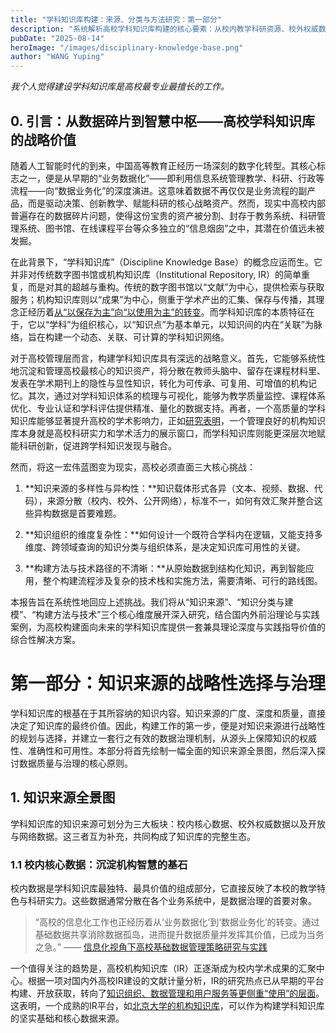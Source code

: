 ```yaml
---
title: "学科知识库构建：来源、分类与方法研究：第一部分"
description: "系统解析高校学科知识库构建的核心要素：从校内教学科研资源、校外权威数据库到开放网络数据的全景知识来源体系，深入探讨数据治理框架、元数据标准制定和质量保障机制，为高校数字化转型与智慧教育提供实操指南。"
pubDate: "2025-08-14"
heroImage: "/images/disciplinary-knowledge-base.png"
author: "WANG Yuping"
---
```


*我个人觉得建设学科知识库是高校最专业最擅长的工作。*

## 0. 引言：从数据碎片到智慧中枢——高校学科知识库的战略价值

随着人工智能时代的到来，中国高等教育正经历一场深刻的数字化转型。其核心标志之一，便是从早期的“业务数据化”——即利用信息系统管理教学、科研、行政等流程——向“数据业务化”的深度演进。这意味着数据不再仅仅是业务流程的副产品，而是驱动决策、创新教学、赋能科研的核心战略资产。然而，现实中高校内部普遍存在的数据碎片问题，使得这份宝贵的资产被分割、封存于教务系统、科研管理系统、图书馆、在线课程平台等众多独立的“信息烟囱”之中，其潜在价值远未被发掘。

在此背景下，“学科知识库”（Discipline Knowledge Base）的概念应运而生。它并非对传统数字图书馆或机构知识库（Institutional Repository, IR）的简单重复，而是对其的超越与重构。传统的数字图书馆以“文献”为中心，提供检索与获取服务；机构知识库则以“成果”为中心，侧重于学术产出的汇集、保存与传播，其理念正经历着[从“以保存为主”向“以使用为主”的转变](https://pdf.hanspub.org/ass2025143_122398111.pdf)。而学科知识库的本质特征在于，它以“学科”为组织核心，以“知识点”为基本单元，以知识间的内在“关联”为脉络，旨在构建一个动态、关联、可计算的学科知识网络。

对于高校管理层而言，构建学科知识库具有深远的战略意义。首先，它能够系统性地沉淀和管理高校最核心的知识资产，将分散在教师头脑中、留存在课程材料里、发表在学术期刊上的隐性与显性知识，转化为可传承、可复用、可增值的机构记忆。其次，通过对学科知识体系的梳理与可视化，能够为教学质量监控、课程体系优化、专业认证和学科评估提供精准、量化的数据支持。再者，一个高质量的学科知识库能够显著提升高校的学术影响力，正如[研究表明](https://pmc.ncbi.nlm.nih.gov/articles/PMC3016657/)，一个管理良好的机构知识库本身就是高校科研实力和学术活力的展示窗口，而学科知识库则能更深层次地赋能科研创新，促进跨学科知识发现与融合。

然而，将这一宏伟蓝图变为现实，高校必须直面三大核心挑战：

1.  **知识来源的多样性与异构性：**知识载体形式各异（文本、视频、数据、代码），来源分散（校内、校外、公开网络），标准不一，如何有效汇聚并整合这些异构数据是首要难题。

2.  **知识组织的维度复杂性：**如何设计一个既符合学科内在逻辑，又能支持多维度、跨领域查询的知识分类与组织体系，是决定知识库可用性的关键。

3.  **构建方法与技术路径的不清晰：**从原始数据到结构化知识，再到智能应用，整个构建流程涉及复杂的技术栈和实施方法，需要清晰、可行的路线图。

本报告旨在系统性地回应上述挑战。我们将从“知识来源”、“知识分类与建模”、“构建方法与技术”三个核心维度展开深入研究，结合国内外前沿理论与实践案例，为高校构建面向未来的学科知识库提供一套兼具理论深度与实践指导价值的综合性解决方案。

# 第一部分：知识来源的战略性选择与治理

学科知识库的根基在于其所容纳的知识内容。知识来源的广度、深度和质量，直接决定了知识库的最终价值。因此，构建工作的第一步，便是对知识来源进行战略性的规划与选择，并建立一套行之有效的数据治理机制，从源头上保障知识的权威性、准确性和可用性。本部分将首先绘制一幅全面的知识来源全景图，然后深入探讨数据质量与治理的核心原则。

## 1. 知识来源全景图

学科知识库的知识来源可划分为三大板块：校内核心数据、校外权威数据以及开放与网络数据。这三者互为补充，共同构成了知识库的完整生态。

### 1.1 校内核心数据：沉淀机构智慧的基石

校内数据是学科知识库最独特、最具价值的组成部分，它直接反映了本校的教学特色与科研实力。这些数据通常分散在各个业务系统中，是数据治理的首要对象。

> “高校的信息化工作也正经历着从‘业务数据化’到‘数据业务化’的转变。通过基础数据共享消除数据孤岛，进而提升数据质量并发挥其价值，已成为当务之急。” —— [信息化视角下高校基础数据管理策略研究与实践](https://www.secrss.com/articles/48180)

一个值得关注的趋势是，高校机构知识库（IR）正逐渐成为校内学术成果的汇聚中心。根据一项对国内外高校IR建设的文献计量分析，IR的研究热点已从早期的平台构建、开放获取，转向了[知识组织、数据管理和用户服务等更侧重“使用”的层面](https://pdf.hanspub.org/ass2025143_122398111.pdf)。这表明，一个成熟的IR平台，如[北京大学的机构知识库](https://www.lib.pku.edu.cn/2xxzzfw/25sjfw/index.htm)，可以作为构建学科知识库的坚实基础和核心数据来源。


<div class="chart-container">
<div id="ir-trends-chart" style="width: 100%; height: 100%;"></div>
</div>
<p class="figure-caption">图1：国内外高校机构知识库研究发文量趋势（示意图）</p>
<script src="https://cdn.jsdelivr.net/npm/echarts@5.5.0/dist/echarts.min.js"></script>
<script>{`
document.addEventListener('DOMContentLoaded', function() {	
            var chartDom = document.getElementById('ir-trends-chart');
            var myChart = echarts.init(chartDom);
            var option;
            // Data estimated from the description in the Hanspub paper
            option = {
                title: {
                    text: '国内外高校机构知识库(IR)研究发文量趋势',
                    subtext: '数据来源：汉斯出版社《国内外高校机构知识库建设的文献计量分析》',
                    left: 'center'
                },
                tooltip: {
                    trigger: 'axis'
                },
                legend: {
                    data: ['国内发文量', '国外发文量'],
                    top: 60
                },
                grid: {
                    left: '3%',
                    right: '4%',
                    bottom: '3%',
                    containLabel: true
                },
                xAxis: {
                    type: 'category',
                    boundaryGap: false,
                    data: ['2004', '2006', '2008', '2010', '2012', '2014', '2015', '2016', '2018', '2019', '2020', '2022', '2024']
                },
                yAxis: {
                    type: 'value',
                    name: '发文量（篇）'
                },
                series: [
                    {
                        name: '国内发文量',
                        type: 'line',
                        smooth: true,
                        data: [0, 2, 15, 35, 30, 55, 58, 45, 30, 28, 25, 22, 20]
                    },
                    {
                        name: '国外发文量',
                        type: 'line',
                        smooth: true,
                        data: [2, 5, 8, 15, 18, 20, 22, 25, 24, 32, 28, 26, 25]
                    }
                ]
            };
            myChart.setOption(option);
});
`}</script>


| 来源类别 | 具体示例 | 特点与价值 |
| --- | --- | --- |
| **课程与教学资源** | 教案、课件（PPT）、教学大纲、教学视频、MOOC课程、实验指导书、[新形态教材（如知识图谱、电子书）](http://www.cutech.edu.cn/images/20240531/becb424c9a9ce106a443057e.pdf)、虚拟仿真实验实训平台。 | 直接映射课程知识体系，结构化程度较高，是构建知识点微观体系的核心。 |
| **题库与课程评估** | 历年试题、在线作业、随堂测验、课程项目、学生作品、课程评估报告。 | 反映知识点的考核重点、难点和学生的掌握情况，可用于生成练习和评估学习效果。 |
| **学位论文与毕业设计** | 硕士论文、博士论文、本科毕业设计（论文）报告。 | 包含系统性的文献综述和前沿性的研究探索，是提炼学科深度知识和研究范式的重要来源。 |
| **科研成果与过程数据** | 期刊论文、会议论文、项目报告、发明专利、软件著作权、研究数据集、实验记录。数据来源可参考[NSF的HERD调查](https://ncses.nsf.gov/explore-data/microdata/higher-education-research-development)所定义的研发活动。 | 代表学校最新的科研产出和学术水平，具有极高的学术价值和时效性。过程数据对于科研复现和方法论研究至关重要。 |
| **图书馆馆藏资源** | 馆藏电子书、电子期刊、参考工具书（如专业百科全书）、特藏文献。 | 经过专业筛选，权威性高，覆盖面广，是构建学科宏观知识框架和补充背景知识的基础。 |
| **校史与学科发展档案** | 历年学科评估报告、专业培养方案、课程大纲变迁记录、名师讲义手稿。 | 具有独特的历史价值，能够追溯学科发展脉络、学术思想演进，形成学校的特色知识传承。 |

### 1.2 校外权威数据：拓展知识边界的桥梁

校外数据主要指商业学术数据库、行业标准库、权威出版物等。引入这些数据能够极大地拓展知识库的广度和深度，使其与全球学术前沿保持同步。

| 来源类别 | 具体示例 | 特点与价值 |
| --- | --- | --- |
| **综合性学术数据库** | 国内：CNKI、万方、维普；国际：Web of Science、Scopus、Google Scholar。 | 覆盖最全面的学术论文、期刊、会议等资源，是追踪学科研究热点和发展趋势的主要渠道。数据通常为半结构化，便于信息抽取。 |
| **学科专业数据库** | 工程领域：IEEE Xplore, ACM Digital Library；医学领域：PubMed, Embase；法律领域：Westlaw, LexisNexis；哲学领域：[PhilPapers](https://philpapers.org/)。 | 针对特定学科，内容更专注、更深入，包含大量专业文献和数据，是构建垂直领域深度知识图谱的关键。 |
| **标准与规范文献** | 国际标准（ISO）、国家标准（GB）、行业标准（如IEEE标准）、技术规范（如IETF RFCs）。 | 在工科、医科、信息技术等应用型学科中至关重要，是理论联系实践的桥梁，代表了行业内的最佳实践和共识。 |
| **权威教材与参考书** | 国家规划教材、教育部推荐教材、国际经典教材（如“计算机科学的圣经”系列）。 | 知识体系完整、内容经过反复验证，是提炼核心概念、定义和基础原理的最高质量来源。 |
| **政府与公共机构数据** | 教育部、科技部、国家统计局、国家自然科学基金委员会（NSFC）、美国国家教育统计中心（[NCES IPEDS](https://nces.ed.gov/ipeds)）等发布的统计数据、年度报告、资助项目信息。 | 数据权威、宏观，适合进行教育政策分析、科研态势分析和学科发展战略研究。 |

### 1.3 开放与网络数据：注入动态活力的催化剂

互联网蕴含着海量、动态、多样的知识资源。有选择地利用开放数据，能够为学科知识库注入新鲜血液，使其紧跟时代步伐。

| 来源类别 | 具体示例 | 特点与价值 |
| --- | --- | --- |
| **开放教育资源 (OER)** | 课程平台：MIT OpenCourseWare, Coursera, edX；教材平台：[OER Commons](https://www.oercommons.org/), OpenStax；视频资源：Khan Academy, YouTube Education。 | 根据[OER的定义](https://libguides.utdallas.edu/open-educational-resources-oer)，这些资源通常免费、开放许可，允许自由使用、改编和再分发，是补充和丰富课程资源的绝佳来源。 |
| **学科维基与百科** | 通用百科：Wikipedia, 百度百科；专业百科：Scholarpedia, Stanford Encyclopedia of Philosophy。 | 获取快速、覆盖面广，适合用于构建基础概念的初步关联和大众化解释。但其内容[通常不被视为学术引用源](https://academicguides.waldenu.edu/library/evaluating/resource-types/encyclopedias)，必须建立严格的质量审核与事实核查机制。 |
| **行业资讯与研究报告** | 咨询公司报告（Gartner, Forrester）、行业协会年报、技术博客、开源社区（GitHub）、预印本平台（arXiv.org）。 | 时效性极强，能反映最新的技术趋势、市场动态和行业应用，是补充前沿知识、构建产业应用案例的宝贵来源。 |
| **学术诚信与撤稿数据** | [Retraction Watch](https://ewa.org/data-research-tips/19-higher-education-databases-to-understand-college-issues) 数据库。 | 虽然不是知识本身的来源，但可作为一种反向校验工具，用于评估引入的学术文献的可靠性，是保障知识库质量的重要辅助手段。 |

## 2\. 数据质量与治理机制

面对如此庞杂的数据来源，如果缺乏有效的治理，知识库将沦为“数据沼泽”而非“智慧中枢”。因此，在数据采集之初就必须建立一套全面的数据治理框架，确保输入知识库的每一条数据都具备高质量和高可信度。这不仅是技术问题，更是关乎知识库成败的管理战略。

### 2.1 建立统一的数据与元数据标准

标准是实现数据互操作和有效管理的前提。高校需要制定一套覆盖全校的知识资源描述规范。

*   **元数据标准采纳与扩展：** 应基于国际通用标准，如用于文献描述的都柏林核心（Dublin Core, DC），以及专为教育资源设计的[学习对象元数据（IEEE LOM）](https://www.dlib.org/dlib/january10/kout/01kout.html)。LOM标准定义了通用、生命周期、技术、教育、版权等九大类元数据，能对教育资源进行深度刻画。然而，通用标准往往无法满足特定学科的精细化需求。因此，更佳的实践是创建“应用规范”（Application Profile），即从一个或多个现有标准中选取元素，并结合本校、本学科的特点进行定制和扩展，形成自己的元数据方案。

*   **数据格式标准化：** 为了保证数据的长期可用性和可迁移性，应优先采用开放、通用、非专有的文件格式。例如，文本数据使用UTF-8编码的纯文本或XML，表格数据使用CSV，而避免使用加密或高度压缩的专有格式。正如[数据管理最佳实践所建议的](https://libraries.uvm.edu/research-guides/data-management/bestpractices)，简单的、有公开文档标准的格式最能抵御技术变迁的风险。

### 2.2 构建全面的数据治理框架

数据治理是一个涉及组织、流程和技术的系统工程。一个有效的数据治理框架应明确数据管理的“权、责、利”。

*   **明确角色与职责：** 需要设立数据治理委员会或类似机构，统筹全校的数据战略。框架中应定义关键角色，如数据所有者（通常是业务部门负责人）、数据管理者（负责日常维护的技术人员）和数据使用者（教学科研人员、学生等），并清晰界定各自的职责和权限。

*   **制定数据政策与流程：** [数据治理框架的核心是政策和标准](https://www.acceldata.io/blog/how-to-ensure-data-integrity-strategies-tools-and-best-practices)。需要制定一系列管理办法，如《数据质量管理办法》、《数据安全与隐私保护办法》、《数据共享开放规定》等，将数据治理的要求固化为制度，并落实到数据采集、处理、存储、使用的每一个环节。

### 2.3 遵循可信数字仓库原则（TRUST Principles）

2020年在《科学数据》（Scientific Data）期刊上发表的[TRUST原则](https://www.nature.com/articles/s41597-020-0486-7)，为构建可信赖的数字仓库提供了国际公认的指导框架。学科知识库作为高校核心数字资产的管理者，理应遵循这些原则：

*   **T (Transparency) - 透明性：** 清晰地公开知识库的范围、服务对象、数据政策、保存期限等信息。

*   **R (Responsibility) - 责任：** 对所管理的数据负责，确保其完整性、真实性，并遵循社区的策展和元数据标准。

*   **U (User focus) - 用户中心：** 聚焦目标用户群体的需求，提供便捷的数据发现、访问和使用服务，并积极响应社区需求的变化。

*   **S (Sustainability) - 可持续性：** 拥有长期的管理和财务规划，确保技术基础设施的稳定和数据的持久可用。

*   **T (Technology) - 技术：** 采用可靠的技术基础设施和系统，保障数据的安全和完整。

遵循TRUST原则，意味着知识库的建设从一开始就将“可信”作为核心目标，这对于赢得教学科研人员的信任、鼓励他们贡献和使用知识库至关重要。

### 2.4 实施全生命周期数据管理

数据如同生命体，有其产生、发展、消亡的周期。引入[数据生命周期（Data Lifecycle）](https://data.wisc.edu/data-literacy/lifecycle/)的管理理念，可以确保数据在每个阶段都得到妥善处理。

1.  **规划（Plan）：** 在采集前明确数据需求、标准和预期用途。

2.  **采集（Collect）：** 采用规范方法获取数据，记录来源和出处。

3.  **处理与分析（Process & Analyze）：** 进行数据清洗、转换、整合和分析，并记录所有处理步骤以保证可追溯性（Provenance）。

4.  **保存（Preserve）：** 将数据和元数据存储在安全、可靠的环境中，并进行定期备份。

5.  **共享与复用（Share & Reuse）：** 制定清晰的共享策略和许可协议，促进知识的传播和再利用。

6.  **销毁（Destroy）：** 对超出保存期限或不再需要的数据，进行安全的销毁处理。

通过在数据生命周期的每个节点上实施最佳实践，高校可以建立一个从源头到应用的闭环管理体系，确保持续向学科知识库注入高质量、可信赖的知识血液。

#### 本部分关键要点

*   **来源多元化：** 学科知识库的构建需整合校内、校外、开放网络三大类数据源，形成互补的知识生态系统。校内数据是核心，校外数据拓宽视野，开放数据注入活力。

*   **治理前置化：** 数据治理不是事后补救，而是与数据采集同步进行的战略任务。必须在建设初期就建立统一的数据标准、明确的治理框架和清晰的管理流程。

*   **可信为本：** 遵循国际公认的TRUST原则，将透明、责任、用户中心、可持续和技术保障作为建设的根本准则，是赢得用户信任、确保知识库长期发展的基石。

*   **管理全周期：** 采用数据生命周期的管理视角，对数据从规划到销毁的每个环节进行精细化控制，是实现数据价值最大化和风险最小化的有效途径。

